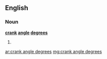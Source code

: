 ==English==
===Noun===
'''[[crank]] [[angle]] [[degrees]]'''

# {{plural of|crank angle degree}}

[[ar:crank angle degrees]]
[[mg:crank angle degrees]]